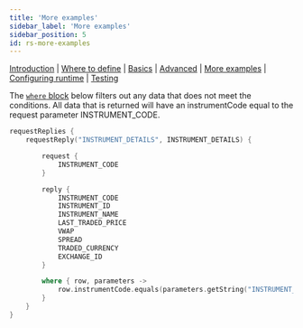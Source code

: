 ```yaml
---
title: 'More examples'
sidebar_label: 'More examples'
sidebar_position: 5
id: rs-more-examples
---
```



[Introduction](/creating-applications/defining-your-application/user-interface/request-servers/request-servers/) | [Where to define](/creating-applications/defining-your-application/user-interface/request-servers/rs-where-to-define/) | [Basics](/creating-applications/defining-your-application/user-interface/request-servers/rs-technical-details/) |  [Advanced](/creating-applications/defining-your-application/user-interface/request-servers/rs-advanced-technical-details/) | [More examples](/creating-applications/defining-your-application/user-interface/request-servers/rs-more-examples/) | [Configuring runtime](/creating-applications/defining-your-application/user-interface/request-servers/rs-configure-runtime/) | [Testing](/creating-applications/defining-your-application/user-interface/request-servers/rs-testing/)


The [`where` block](/creating-applications/defining-your-application/user-interface/request-servers/rs-technical-details/#where-block) below filters out any data that does not meet the conditions. All data that is returned will have an instrumentCode equal to the request parameter INSTRUMENT_CODE. 

```kotlin
requestReplies {
    requestReply("INSTRUMENT_DETAILS", INSTRUMENT_DETAILS) {

        request {
            INSTRUMENT_CODE
        }

        reply {
            INSTRUMENT_CODE
            INSTRUMENT_ID
            INSTRUMENT_NAME
            LAST_TRADED_PRICE
            VWAP
            SPREAD
            TRADED_CURRENCY
            EXCHANGE_ID
        }

        where { row, parameters ->
            row.instrumentCode.equals(parameters.getString("INSTRUMENT_CODE"))
        }
    }
}
```



